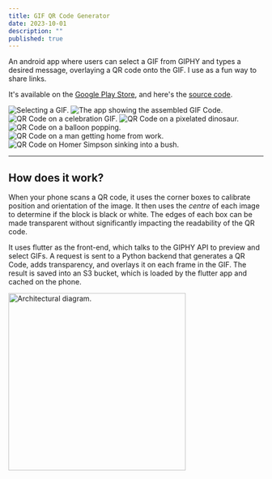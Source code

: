 ---
title: GIF QR Code Generator
date: 2023-10-01
description: ""
published: true
---


An android app where users can select a GIF from GIPHY and types a desired message, overlaying a QR code onto the GIF.
I use as a fun way to share links.

It's available on the [Google Play Store], and here's the [source code].

<div class="image-gallery">
  <Image src={image08} alt="Selecting a GIF." className="tall" />
  <Image
    src={image09}
    alt="The app showing the assembled GIF Code."
    className="tall"
  />
  <Image src={image01} alt="QR Code on a celebration GIF."/>
  <Image
    src={image06}
    alt="QR Code on a pixelated dinosaur."
  />
  <Image src={image07} alt="QR Code on a balloon popping." />
  <Image src={image10} alt="QR Code on a man getting home from work."/>
  <Image src={image11} alt="QR Code on Homer Simpson sinking into a bush."/>

</div>

---

## How does it work?

When your phone scans a QR code, it uses the corner boxes to calibrate position and orientation of the image.
It then uses the _centre_ of each image to determine if the block is black or white.
The edges of each box can be made transparent without significantly impacting the readability of the QR code.

It uses flutter as the front-end, which talks to the GIPHY API to preview and select GIFs.
A request is sent to a Python backend that generates a QR Code, adds transparency, and overlays it on each frame in the GIF. The result is saved into an S3 bucket, which is loaded by the flutter app and cached on the phone.

<div class="image-gallery">
  <Image
    src={image00}
    alt="Architectural diagram."
    className="image"
    height="350"
  />
</div>

[Google Play Store]: https://play.google.com/store/apps/details?id=com.gif_code
[source code]: https://github.com/Nick-Sullivan/gif-code
